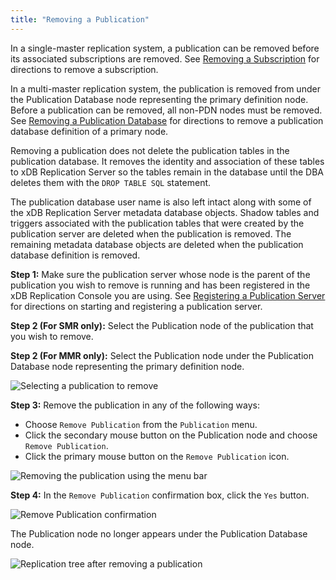 ```yaml
---
title: "Removing a Publication"
---
```


<div id="removing_pub" class="registered_link"></div>

In a single-master replication system, a publication can be removed before its associated subscriptions are removed. See [Removing a Subscription](../../05_smr_operation/05_managing_subscription/05_removing_subscription/#removing_subscription) for directions to remove a subscription.

In a multi-master replication system, the publication is removed from under the Publication Database node representing the primary definition node. Before a publication can be removed, all non-PDN nodes must be removed. See [Removing a Publication Database](07_removing_pub_database/#removing_pub_database) for directions to remove a publication database definition of a primary node.

Removing a publication does not delete the publication tables in the publication database. It removes the identity and association of these tables to xDB Replication Server so the tables remain in the database until the DBA deletes them with the `DROP TABLE SQL` statement.

The publication database user name is also left intact along with some of the xDB Replication Server metadata database objects. Shadow tables and triggers associated with the publication tables that were created by the publication server are deleted when the publication is removed. The remaining metadata database objects are deleted when the publication database definition is removed.

**Step 1:** Make sure the publication server whose node is the parent of the publication you wish to remove is running and has been registered in the xDB Replication Console you are using. See [Registering a Publication Server](../../05_smr_operation/02_creating_publication/01_registering_publication_server/#registering_publication_server) for directions on starting and registering a publication server.

**Step 2 (For SMR only):** Select the Publication node of the publication that you wish to remove.

**Step 2 (For MMR only):** Select the Publication node under the Publication Database node representing the primary definition node.

![Selecting a publication to remove](../../images/image268.png)

**Step 3:** Remove the publication in any of the following ways:

-   Choose `Remove Publication` from the `Publication` menu.
-   Click the secondary mouse button on the Publication node and choose `Remove Publication`.
-   Click the primary mouse button on the `Remove Publication` icon.

![Removing the publication using the menu bar](../../images/image269.png)

**Step 4:** In the `Remove Publication` confirmation box, click the `Yes` button.

![Remove Publication confirmation](../../images/image270.png)

The Publication node no longer appears under the Publication Database node.

![Replication tree after removing a publication](../../images/image271.png)

